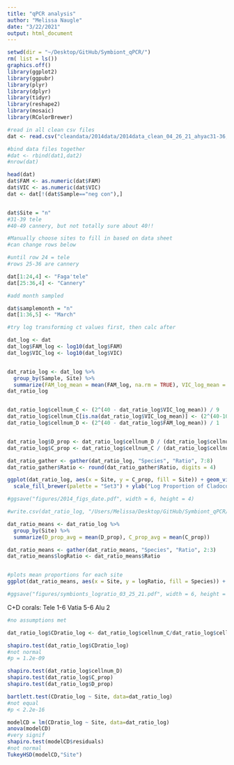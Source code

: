 ```yaml
---
title: "qPCR analysis"
author: "Melissa Naugle"
date: "3/22/2021"
output: html_document
---
```


```r
setwd(dir = "~/Desktop/GitHub/Symbiont_qPCR/")
rm( list = ls())
graphics.off()
library(ggplot2)
library(ggpubr)
library(plyr)
library(dplyr)
library(tidyr)
library(reshape2)
library(mosaic)
library(RColorBrewer)

```


```r
#read in all clean csv files
dat <- read.csv("cleandata/2014data/2014data_clean_04_26_21_ahyac31-36,38-43_50th.csv")

#bind data files together
#dat <- rbind(dat1,dat2)
#nrow(dat)

head(dat)
dat$FAM <- as.numeric(dat$FAM)
dat$VIC <- as.numeric(dat$VIC)
dat <- dat[!(dat$Sample=="neg con"),]


dat$Site = "n"
#31-39 tele
#40-49 cannery, but not totally sure about 40!!

#Manually choose sites to fill in based on data sheet 
#can change rows below 

#until row 24 = tele
#rows 25-36 are cannery

dat[1:24,4] <- "Faga'tele"
dat[25:36,4] <- "Cannery"

#add month sampled

dat$samplemonth = "n"
dat[1:36,5] <- "March"

```





```r
#try log transforming ct values first, then calc after

dat_log <- dat
dat_log$FAM_log <- log10(dat_log$FAM)
dat_log$VIC_log <- log10(dat_log$VIC)


dat_ratio_log <- dat_log %>%
  group_by(Sample, Site) %>%
  summarize(FAM_log_mean = mean(FAM_log, na.rm = TRUE), VIC_log_mean = mean(VIC_log, na.rm = TRUE))
dat_ratio_log


dat_ratio_log$cellnum_C <- (2^(40 - dat_ratio_log$VIC_log_mean)) / 9
dat_ratio_log$cellnum_C[is.na(dat_ratio_log$VIC_log_mean)] <- (2^(40-10000000000000))
dat_ratio_log$cellnum_D <- (2^(40 - dat_ratio_log$FAM_log_mean)) / 1


dat_ratio_log$D_prop <- dat_ratio_log$cellnum_D / (dat_ratio_log$cellnum_C + dat_ratio_log$cellnum_D)
dat_ratio_log$C_prop <- dat_ratio_log$cellnum_C / (dat_ratio_log$cellnum_C + dat_ratio_log$cellnum_D)

dat_ratio_gather <- gather(dat_ratio_log, "Species", "Ratio", 7:8)
dat_ratio_gather$Ratio <- round(dat_ratio_gather$Ratio, digits = 4)

ggplot(dat_ratio_log, aes(x = Site, y = C_prop, fill = Site)) + geom_violin() + theme_bw()  + 
  scale_fill_brewer(palette = "Set3") + ylab("Log Proportion of Cladocopium") + xlab("") + geom_dotplot(binaxis='y', stackdir='center', dotsize=0.1, binwidth = 0.04)

#ggsave("figures/2014_figs_date.pdf", width = 6, height = 4)

#write.csv(dat_ratio_log, "/Users/Melissa/Desktop/GitHub/Symbiont_qPCR/cleandata/symbiont_log_ratios.csv", row.names = F)

dat_ratio_means <- dat_ratio_log %>%
  group_by(Site) %>%
  summarize(D_prop_avg = mean(D_prop), C_prop_avg = mean(C_prop))

dat_ratio_means <- gather(dat_ratio_means, "Species", "Ratio", 2:3)
dat_ratio_means$logRatio <- dat_ratio_means$Ratio


#plots mean proportions for each site
ggplot(dat_ratio_means, aes(x = Site, y = logRatio, fill = Species)) + geom_col() + theme_bw()  + ylab("Log Proportion of Durisdinium and Cladocopium") + scale_fill_manual(labels = c("Cladocopium", "Durisdinium"), values = c("violetred2", "royalblue3")) + xlab("") + theme(legend.title = element_blank())

#ggsave("figures/symbionts_logratio_03_25_21.pdf", width = 6, height = 4)


```
C+D corals: 
Tele 1-6
Vatia 5-6
Alu 2

```r

#no assumptions met 

dat_ratio_log$CDratio_log <- dat_ratio_log$cellnum_C/dat_ratio_log$cellnum_D

shapiro.test(dat_ratio_log$CDratio_log)
#not normal
#p = 1.2e-09

shapiro.test(dat_ratio_log$cellnum_D)
shapiro.test(dat_ratio_log$C_prop)
shapiro.test(dat_ratio_log$D_prop)

bartlett.test(CDratio_log ~ Site, data=dat_ratio_log)
#not equal
#p < 2.2e-16

modelCD = lm(CDratio_log ~ Site, data=dat_ratio_log) 
anova(modelCD) 
#very signif 
shapiro.test(modelCD$residuals)
#not normal
TukeyHSD(modelCD,"Site")


```

